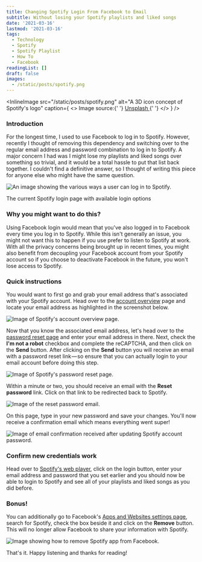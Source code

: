 ```yaml
---
title: Changing Spotify Login From Facebook to Email
subtitle: Without losing your Spotify playlists and liked songs
date: '2021-03-16'
lastmod: '2021-03-16'
tags:
  - Technology
  - Spotify
  - Spotify Playlist
  - How To
  - Facebook
readingList: []
draft: false
images:
  - /static/posts/spotify.png
---
```


<InlineImage
  src="/static/posts/spotify.png"
  alt="A 3D icon concept of Spotify's logo"
  caption={
    <>
      Image source:{' '}
      <a href="https://unsplash.com/photos/green-and-black-plastic-tool-w-qqwn5O-4I">
        Unsplash
      </a>{' '}
    </>
  }
/>

### Introduction

For the longest time, I used to use Facebook to log in to Spotify. However, recently I thought of removing this dependency and switching over to the regular email address and password combination to log in to Spotify. A major concern I had was I might lose my playlists and liked songs over something so trivial, and it would be a total hassle to put that list back together. I couldn't find a definitive answer, so I thought of writing this piece for anyone else who might have the same question.

![An image showing the various ways a user can log in to Spotify.](/static/posts/1_2t8Hg5n3m4g1tBHC0UJH-w.png)

The current Spotify login page with available login options

### Why you might want to do this?

Using Facebook login would mean that you've also logged in to Facebook every time you log in to Spotify. While this isn't generally an issue, you might not want this to happen if you use prefer to listen to Spotify at work. With all the privacy concerns being brought up in recent times, you might also benefit from decoupling your Facebook account from your Spotify account so if you choose to deactivate Facebook in the future, you won't lose access to Spotify.

### Quick instructions

You would want to first go and grab your email address that's associated with your Spotify account. Head over to the [account overview](https://www.spotify.com/us/account/overview/) page and locate your email address as highlighted in the screenshot below.

![Image of Spotify's account overview page.](/static/posts/1_LHmmDoFGq-peXjOJh0hPpQ.png)

Now that you know the associated email address, let's head over to the [password reset page](https://www.spotify.com/us/password-reset/) and enter your email address in there. Next, check the **I'm not a robot** checkbox and complete the reCAPTCHA, and then click on the **Send** button. After clicking on the **Send** button you will receive an email with a password reset link — so ensure that you can actually login to your email account before doing this step.

![Image of Spotify's password reset page.](/static/posts/1_6rXWUAZVCMHR4SYYptnXgg.png)

Within a minute or two, you should receive an email with the **Reset password** link. Click on that link to be redirected back to Spotify.

![Image of the reset password email.](/static/posts/1_hQ-SCCQjpGsYbe89ZtxI6A.png)

On this page, type in your new password and save your changes. You'll now receive a confirmation email which means everything went super!

![Image of email confirmation received after updating Spotify account password.](/static/posts/1_20JhdJn9qdIhu1hXAFnRew.png)

### Confirm new credentials work

Head over to [Spotify's web player](https://open.spotify.com/), click on the login button, enter your email address and password that you set earlier and you should now be able to login to Spotify and see all of your playlists and liked songs as you did before.

### Bonus!

You can additionally go to Facebook's [Apps and Websites settings page](https://www.facebook.com/settings?tab=applications&ref=settings), search for Spotify, check the box beside it and click on the **Remove** button. This will no longer allow Facebook to share your information with Spotify.

![Image showing how to remove Spotify app from Facebook.](/static/posts/1_uEur_g3eVMUlcp6tgMsBHA.png)

That's it. Happy listening and thanks for reading!
